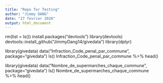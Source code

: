 ---
title: "Repo for Testing"
author: "Jimmy DANG"
date: "27 fevrier 2020"
output: html_document
---
rm(list = ls())
install.packages("devtools")
library(devtools)
devtools::install_github("JimmyDang14/givedata")
library(dplyr)

library(givedata)
data("Infraction_Code_penal_par_commune", package="givedata")
ls()
Infraction_Code_penal_par_commune %>% head()

library(givedata)
data("Nombre_de_supermarches_chaque_commune", package="givedata")
ls()
Nombre_de_supermarches_chaque_commune %>% head()